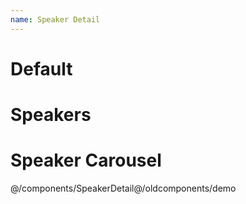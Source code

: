 ```yaml
---
name: Speaker Detail
---
```



# Default

<Demo>
  <SpeakerDetail
    speaker={{
      name: 'Andrey Sitnik',
      avatar: '/speakers/andrey-sitnik.jpg',
      job: 'Creator of Autoprefixer, PostCSS, Browserslist',
      socials: [
        { type: 'x', href: 'https://twitter.com/sitnikcode' },
        { type: 'github', href: 'https://github.com/ai' }
      ],
      company: { title: 'Evil Martians', href: 'https://evilmartians.com/'
      }
    }}
  />
</Demo>

# Speakers

<Demo>
  <div className='flex flex-row gap-4'>
    <Speakers speakers={[
      {
        id: 'abdelkrim-marchani.mdx',
        slug: 'abdelkrim-marchani',
        body: '',
        collection: 'people',
        data: {
          name: 'Abdelkrim Marchani',
          avatar: '/speakers/abdelkrim-marchani.jpg'
        },
      },
      {
        id: 'alexandra-pituru.mdx',
        slug: 'alexandra-pituru',
        body: '',
        collection: 'people',
        data: {
          name: 'Alexandra Pituru',
          avatar: '/speakers/alexandra-pituru.jpg',
          job: 'UI/UX Designer',
          socials: [
            {
              type: 'linkedin',
              href: 'https://www.linkedin.com/in/alexandra-pituru-370840119/'
            }
          ],
          company: { title: 'BearStudio', href: 'https://www.bearstudio.fr/' }
        },
      },
      {
        id: 'alexis-stefanski.mdx',
        slug: 'alexis-stefanski',
        body: '',
        collection: 'people',
        data: {
          name: 'Alexis Stefanski',
          avatar: '/speakers/alexis-stefanski.jpg',
          job: 'Tech Lead and developer',
          socials: [
            { type: 'github', href: 'https://github.com/AlexStef' },
            {
              type: 'linkedin',
              href: 'https://www.linkedin.com/in/alexis-stefanski-4b441a66/'
            }
          ],
          company: { title: 'CircularX', href: 'https://circularx.com/' }
        },
      },
      {
        id: 'andrey-sitnik.mdx',
        slug: 'andrey-sitnik',
        body: '',
        collection: 'people',
        data: {
          name: 'Andrey Sitnik',
          avatar: '/speakers/andrey-sitnik.jpg',
          job: 'Creator of Autoprefixer, PostCSS, Browserslist',
          socials: [
            { type: 'x', href: 'https://twitter.com/sitnikcode' },
            { type: 'github', href: 'https://github.com/ai' }
          ],
          company: { title: 'Evil Martians', href: 'https://evilmartians.com/' }
        },
      },
    ]} />
  </div>
</Demo>

# Speaker Carousel

<Demo>
  <div className='flex flex-row gap-4'>
    <SpeakerCarousel speakers={[
      {
        id: 'abdelkrim-marchani.mdx',
        slug: 'abdelkrim-marchani',
        body: '',
        collection: 'people',
        data: {
          name: 'Abdelkrim Marchani',
          avatar: '/speakers/abdelkrim-marchani.jpg'
        },
      },
      {
        id: 'alexandra-pituru.mdx',
        slug: 'alexandra-pituru',
        body: '',
        collection: 'people',
        data: {
          name: 'Alexandra Pituru',
          avatar: '/speakers/alexandra-pituru.jpg',
          job: 'UI/UX Designer',
          socials: [
            {
              type: 'linkedin',
              href: 'https://www.linkedin.com/in/alexandra-pituru-370840119/'
            }
          ],
          company: { title: 'BearStudio', href: 'https://www.bearstudio.fr/' }
        },
      },
      {
        id: 'alexis-stefanski.mdx',
        slug: 'alexis-stefanski',
        body: '',
        collection: 'people',
        data: {
          name: 'Alexis Stefanski',
          avatar: '/speakers/alexis-stefanski.jpg',
          job: 'Tech Lead and developer',
          socials: [
            { type: 'github', href: 'https://github.com/AlexStef' },
            {
              type: 'linkedin',
              href: 'https://www.linkedin.com/in/alexis-stefanski-4b441a66/'
            }
          ],
          company: { title: 'CircularX', href: 'https://circularx.com/' }
        },
      },
      {
        id: 'andrey-sitnik.mdx',
        slug: 'andrey-sitnik',
        body: '',
        collection: 'people',
        data: {
          name: 'Andrey Sitnik',
          avatar: '/speakers/andrey-sitnik.jpg',
          job: 'Creator of Autoprefixer, PostCSS, Browserslist',
          socials: [
            { type: 'x', href: 'https://twitter.com/sitnikcode' },
            { type: 'github', href: 'https://github.com/ai' }
          ],
          company: { title: 'Evil Martians', href: 'https://evilmartians.com/' }
        },
      },
    ]} />
  </div>
</Demo>
@/components/SpeakerDetail@/oldcomponents/demo
